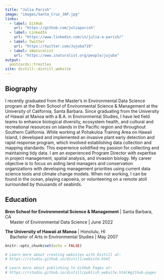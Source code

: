 ```yaml
---
title: "Julia Parish"
image: "images/Santa_Cruz_JAP.jpg"
links:
  - label: GitHub
    url: "https://github.com/juliaparish"
  - label: LinkedIn
    url: "https://www.linkedin.com/in/julia-a-parish/"
  - label: Twitter
    url: "https://twitter.com/Jujuba719"
  - label: iNaturalist
    url: "https://www.inaturalist.org/people/jujuba"
output:
  postcards::trestles 
site: distill::distill_website
---
```

 
## Biography

I recently graduated from the Master’s in Environmental Data Science program at the Bren School of Environmental Science & Management at the University of California, Santa Barbara. Since graduating from the University of Hawaii at Manoa with a B.A. in Environmental Studies, I have led field teams to enhance biological diversity, ecosystem health, and cultural and recreational resources on islands in the Pacific region and throughout Southern California. While working at Pohakuloa Training Area on Hawaii Island, I developed and implemented an invasive plant early detection and rapid response program, which involved establishing data collection and mapping standards. This experience solidified my passion for collecting and maintaining tidy data. I am an experienced Program Director with expertise in project management, spatial analysis, and invasion biology. My career objective is to focus on aiding land managers and conservation organizations with developing management priorities using current data science tools and climate change models. When not working, I can be found in the ocean, playing capoeira, or volunteering on a remote atoll surrounded by thousands of seabirds. 

## Education

**Bren School for Environmental Science & Management** | Santa Barbara, CA
<br>&nbsp;&nbsp;&nbsp;&nbsp;Master of Environmental Data Science | June 2022

**The University of Hawaii at Manoa** | Honolulu, HI
<br>&nbsp;&nbsp;&nbsp;&nbsp;Bachelor of Arts in Environmental Studies | May 2007



```r
knitr::opts_chunk$set(echo = FALSE)

# Learn more about creating websites with Distill at:
# https://rstudio.github.io/distill/website.html

# Learn more about publishing to GitHub Pages at:
# https://rstudio.github.io/distill/publish_website.html#github-pages

```

